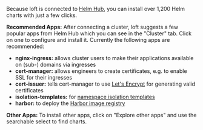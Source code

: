 Because loft is connected to [Helm Hub](https://hub.helm.sh), you can install over 1,200 Helm charts with just a few clicks.

**Recommended Apps:** After connecting a cluster, loft suggests a few popular apps from Helm Hub which you can see in the "Cluster" tab. Click on one to configure and install it. Currently the following apps are recommended:
- **nginx-ingress:** allows cluster users to make their applications available on (sub-) domains via ingresses
- **cert-manager:** allows engineers to create certificates, e.g. to enable SSL for their ingresses
- **cert-issuer:** tells cert-manager to use [Let's Encrypt](https://letsencrypt.org/) for generating valid certificates
- **isolation-templates:** for [namespace isolation templates](../../../getting-started/limits-isolation.mdx)
- **harbor:** to deploy the [Harbor image registry](https://goharbor.io/)

**Other Apps:** To install other apps, click on "Explore other apps" and use the searchable select to find charts.
